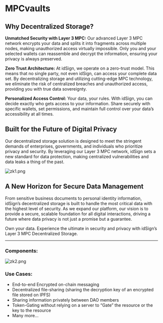 # MPCvaults

## Why Decentralized Storage?
**Unmatched Security with Layer 3 MPC:** Our advanced Layer 3 MPC network encrypts your data and splits it into fragments across multiple nodes, making unauthorized access virtually impossible. Only you and your selected wallets can reassemble and decrypt the information, ensuring your privacy is always preserved.

**Zero Trust Architecture:** At idSign, we operate on a zero-trust model. This means that no single party, not even idSign, can access your complete data set. By decentralizing storage and utilizing cutting-edge MPC technology, we eliminate the risk of centralized breaches and unauthorized access, providing you with true data sovereignty.

**Personalized Access Control:** Your data, your rules. With idSign, you can decide exactly who gets access to your information. Share securely with specific wallets, set permissions, and maintain full control over your data’s accessibility at all times.

## Built for the Future of Digital Privacy
Our decentralized storage solution is designed to meet the stringent demands of enterprises, governments, and individuals who prioritize privacy and security. By leveraging our Layer 3 MPC network, idSign sets a new standard for data protection, making centralized vulnerabilities and data leaks a thing of the past.

![zk1.png](../../public/zk1.png)

## A New Horizon for Secure Data Management
From sensitive business documents to personal identity information, idSign’s decentralized storage is built to handle the most critical data with the highest level of security. As we expand our platform, our vision is to provide a secure, scalable foundation for all digital interactions, driving a future where data privacy is not just a promise but a guarantee.

Own your data. Experience the ultimate in security and privacy with idSign’s Layer 3 MPC Decentralized Storage.

---

### **Components**:

![zk2.png](../../public/zk2.png)

### **Use Cases:**

- End-to-end Encrypted on-chain messaging
- Decentralized file-sharing (sharing the decryption key of an encrypted file stored on IPFS)
- Sharing information privately between DAO members
- Token-Gating without relying on a server to “Gate” the resource or the key to the resource
- Many more…
